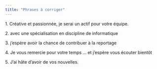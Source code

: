 ```yaml
---
title: "Phrases à corriger"
---
```


1\. Créative et passionnée, je serai un actif pour votre équipe.

2\. avec une spécialisation en discipline de informatique

3\. j'espère avoir la chance de contribuer à la reportage

4\. Je vous remercie pour votre temps ... et j'espère vous écouter bientôt

5\. J'ai hâte d'avoir de vos nouvelles.



